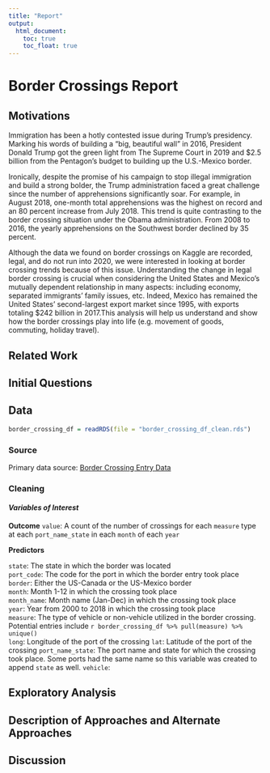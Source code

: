 ```yaml
---
title: "Report"
output: 
  html_document:
    toc: true
    toc_float: true
---
```


# Border Crossings Report

## Motivations

Immigration has been a hotly contested issue during Trump's presidency. Marking his words of building a "big, beautiful wall" in 2016, President Donald Trump got the green light from The Supreme Court in 2019 and $2.5 billion from the Pentagon's budget to building up the U.S.-Mexico border.

Ironically, despite the promise of his campaign to stop illegal immigration and build a strong bolder, the Trump administration faced a great challenge since the number of apprehensions significantly soar. For example, in August 2018, one-month total apprehensions was the highest on record and an 80 percent increase from July 2018. This trend is quite contrasting to the border crossing situation under the Obama administration. From 2008 to 2016, the yearly apprehensions on the Southwest border declined by 35 percent. 

Although the data we found on border crossings on Kaggle are recorded, legal, and do not run into 2020, we were interested in looking at border crossing trends because of this issue. Understanding the change in legal border crossing is crucial when considering the United States and Mexico's mutually dependent relationship in many aspects: including economy, separated immigrants' family issues, etc. Indeed, Mexico has remained the United States' second-largest export market since 1995, with exports totaling $242 billion in 2017.This analysis will help us understand and show how the border crossings play into life (e.g. movement of goods, commuting, holiday travel).

## Related Work

## Initial Questions

## Data

```r
border_crossing_df = readRDS(file = "border_crossing_df_clean.rds")
```


### Source

Primary data source: [Border Crossing Entry Data](https://www.kaggle.com/akhilv11/border-crossing-entry-data) 

### Cleaning 

#### *Variables of Interest*

**Outcome**
`value`: A count of the number of crossings for each `measure` type at each `port_name_state` in each `month` of each `year`

**Predictors**

`state`: The state in which the border was located  
`port_code`: The code for the port in which the border entry took place  
`border`: Either the US-Canada or the US-Mexico border  
`month`: Month 1-12 in which the crossing took place  
`month_name`: Month name (Jan-Dec) in which the crossing took place  
`year`: Year from 2000 to 2018 in which the crossing took place  
`measure`: The type of vehicle or non-vehicle utilized in the border crossing. Potential entries include `r border_crossing_df %>% pull(measure) %>% unique()`  
`long`: Longitude of the port of the crossing
`lat`: Latitude of the port of the crossing
`port_name_state`: The port name and state for which the crossing took place. Some ports had the same name so this variable was created to append `state` as well.
`vehicle`: 

## Exploratory Analysis

## Description of Approaches and Alternate Approaches

## Discussion


 